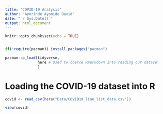 ```yaml
---
title: "COVID-19 Analysis"
author: "Ayorinde Ayomide David"
date: "`r Sys.Date()`"
output: html_document
---
```


```r
knitr::opts_chunk$set(echo = TRUE)


if(!require(pacman)) install.packages("pacman")

pacman::p_load(tidyverse,
               here # Used to coerce Rmarkdown into reading our dataset from a seperate folder
               )
```


# Loading the COVID-19 dataset into R
```r

covid <- read_csv(here("Data/COVID19_line_list_data.csv"))
```


```r
view(covid)
```


```r
```


```r
```


```r
```


```r
```


```r
```


```r
```


```r
```


```r
```


```r
```

